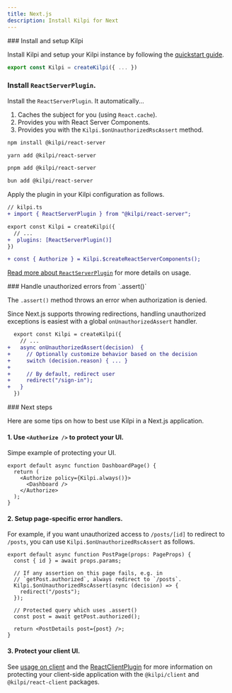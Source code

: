 ```yaml
---
title: Next.js
description: Install Kilpi for Next
---
```


<Steps>
<Step>
### Install and setup Kilpi

Install Kilpi and setup your Kilpi instance by following the [quickstart guide](/docs/getting-started/quickstart).

```ts
export const Kilpi = createKilpi({ ... })
```

</Step>

<Step>

### Install `ReactServerPlugin`.

Install the `ReactServerPlugin`. It automatically...

1. Caches the subject for you (using `React.cache`).
2. Provides you with React Server Components.
3. Provides you with the `Kilpi.$onUnauthorizedRscAssert` method.

<Tabs syncKey="package-manager">
<Tab label="npm">

```bash
npm install @kilpi/react-server
```

</Tab>
<Tab label="yarn">

```bash
yarn add @kilpi/react-server
```

</Tab>
<Tab label="pnpm">

```bash
pnpm add @kilpi/react-server
```

</Tab>
<Tab label="bun">

```bash
bun add @kilpi/react-server
```

</Tab>
</Tabs>

Apply the plugin in your Kilpi configuration as follows.

```diff lang="ts"
// kilpi.ts
+ import { ReactServerPlugin } from "@kilpi/react-server";

export const Kilpi = createKilpi({
  // ...
+  plugins: [ReactServerPlugin()]
})

+ const { Authorize } = Kilpi.$createReactServerComponents();
```

[Read more about `ReactServerPlugin`](/docs/plugins/react-server) for more details on usage.

</Step>

<Step>
### Handle unauthorized errors from `.assert()`

The `.assert()` method throws an error when authorization is denied.

Since Next.js supports throwing redirections, handling unauthorized exceptions is easiest with a global `onUnauthorizedAssert` handler.

```diff lang="ts"
  export const Kilpi = createKilpi({
    // ...
+   async onUnauthorizedAssert(decision)  {
+     // Optionally customize behavior based on the decision
+     switch (decision.reason) { ... }
+
+     // By default, redirect user
+     redirect("/sign-in");
+   }
  })
```

</Step>

<Step>
### Next steps

Here are some tips on how to best use Kilpi in a Next.js application.

#### 1. Use `<Authorize />` to protect your UI.

Simpe example of protecting your UI.

```tsx
export default async function DashboardPage() {
  return (
    <Authorize policy={Kilpi.always()}>
      <Dashboard />
    </Authorize>
  );
}
```

#### 2. Setup page-specific error handlers.

For example, if you want unauthorized access to `/posts/[id]` to redirect to `/posts`, you can use `Kilpi.$onUnauthorizedRscAssert` as follows.

```tsx {4-8}
export default async function PostPage(props: PageProps) {
  const { id } = await props.params;

  // If any assertion on this page fails, e.g. in
  // `getPost.authorized`, always redirect to `/posts`.
  Kilpi.$onUnauthorizedRscAssert(async (decision) => {
    redirect("/posts");
  });

  // Protected query which uses .assert()
  const post = await getPost.authorized();

  return <PostDetails post={post} />;
}
```

#### 3. Protect your client UI.

See [usage on client](/docs/concepts/usage-on-client) and the [ReactClientPlugin](/docs/plugins/react-client) for more information on protecting your client-side application with the `@kilpi/client` and `@kilpi/react-client` packages.

</Step>
</Steps>
